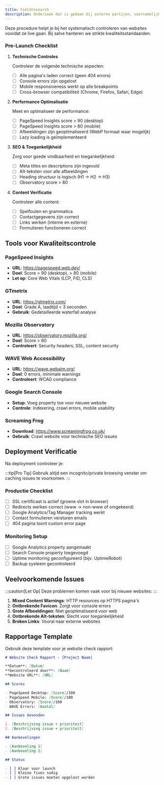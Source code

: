 ```yaml
---
title: Fieldresearch
description: Onderzoek dat is gedaan bij externe partijen, voornamelijk via interviews
---
```



Deze procedure helpt je bij het systematisch controleren van websites voordat ze live gaan. Bij salve hanteren we strikte kwaliteitsstandaarden.

### Pre-Launch Checklist

<Steps>

1. **Technische Controles**

   Controleer de volgende technische aspecten:

   - [ ] Alle pagina's laden correct (geen 404 errors)
   - [ ] Console errors zijn opgelost
   - [ ] Mobile responsiveness werkt op alle breakpoints
   - [ ] Cross-browser compatibiliteit (Chrome, Firefox, Safari, Edge)

2. **Performance Optimalisatie**

   Meet en optimaliseer de performance:

   - [ ] PageSpeed Insights score > 90 (desktop)
   - [ ] PageSpeed Insights score > 80 (mobile)
   - [ ] Afbeeldingen zijn geoptimaliseerd (WebP formaat waar mogelijk)
   - [ ] Lazy loading is geïmplementeerd

3. **SEO & Toegankelijkheid**

   Zorg voor goede vindbaarheid en toegankelijkheid:

   - [ ] Meta titles en descriptions zijn ingevuld
   - [ ] Alt-teksten voor alle afbeeldingen
   - [ ] Heading structuur is logisch (H1 → H2 → H3)
   - [ ] Observatory score > 80

4. **Content Verificatie**

   Controleer alle content:

   - [ ] Spelfouten en grammatica
   - [ ] Contactgegevens zijn correct
   - [ ] Links werken (interne en externe)
   - [ ] Formulieren functioneren correct

</Steps>

## Tools voor Kwaliteitscontrole

<Tabs>
<TabItem label="Performance">

### PageSpeed Insights

- **URL**: https://pagespeed.web.dev/
- **Doel**: Score > 90 (desktop), > 80 (mobile)
- **Let op**: Core Web Vitals (LCP, FID, CLS)

### GTmetrix

- **URL**: https://gtmetrix.com/
- **Doel**: Grade A, laadtijd < 3 seconden
- **Gebruik**: Gedetailleerde waterfall analyse

</TabItem>
<TabItem label="Toegankelijkheid">

### Mozilla Observatory

- **URL**: https://observatory.mozilla.org/
- **Doel**: Score > 80
- **Controleert**: Security headers, SSL, content security

### WAVE Web Accessibility

- **URL**: https://wave.webaim.org/
- **Doel**: 0 errors, minimale warnings
- **Controleert**: WCAG compliance

</TabItem>
<TabItem label="SEO">

### Google Search Console

- **Setup**: Voeg property toe voor nieuwe website
- **Controle**: Indexering, crawl errors, mobile usability

### Screaming Frog

- **Download**: https://www.screamingfrog.co.uk/
- **Gebruik**: Crawl website voor technische SEO issues

</TabItem>
</Tabs>

## Deployment Verificatie

Na deployment controleer je:

:::tip[Pro Tip]
Gebruik altijd een incognito/private browsing venster om caching issues te voorkomen.
:::

### Productie Checklist

- [ ] SSL certificaat is actief (groene slot in browser)
- [ ] Redirects werken correct (www → non-www of omgekeerd)
- [ ] Google Analytics/Tag Manager tracking werkt
- [ ] Contact formulieren versturen emails
- [ ] 404 pagina toont custom error page

### Monitoring Setup

- [ ] Google Analytics property aangemaakt
- [ ] Search Console property toegevoegd
- [ ] Uptime monitoring geconfigureerd (bijv. UptimeRobot)
- [ ] Backup systeem gecontroleerd

## Veelvoorkomende Issues

:::caution[Let Op]
Deze problemen komen vaak voor bij nieuwe websites:
:::

1. **Mixed Content Warnings**: HTTP resources op HTTPS pagina's
2. **Ontbrekende Favicon**: Zorgt voor console errors
3. **Grote Afbeeldingen**: Niet geoptimaliseerd voor web
4. **Ontbrekende Alt-teksten**: Slecht voor toegankelijkheid
5. **Broken Links**: Vooral naar externe websites

## Rapportage Template

Gebruik deze template voor je website check rapport:

```markdown
# Website Check Rapport - [Project Naam]

**Datum**: [Datum]
**Gecontroleerd door**: [Naam]
**Website URL**: [URL]

## Scores

- PageSpeed Desktop: [Score]/100
- PageSpeed Mobile: [Score]/100
- Observatory: [Score]/100
- WAVE Errors: [Aantal]

## Issues Gevonden

1. [Beschrijving issue + prioriteit]
2. [Beschrijving issue + prioriteit]

## Aanbevelingen

- [Aanbeveling 1]
- [Aanbeveling 2]

## Status

- [ ] Klaar voor launch
- [ ] Kleine fixes nodig
- [ ] Grote issues moeten opgelost worden
```
